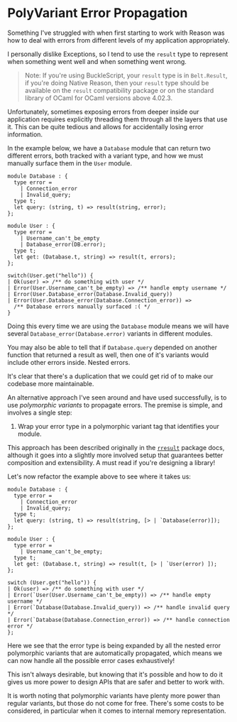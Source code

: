 # PolyVariant Error Propagation

Something I've struggled with when first starting to work with Reason was how to
deal with errors from different levels of my application appropriately.

I personally dislike Exceptions, so I tend to use the `result` type to represent
when something went well and when something went wrong.

> Note: If you're using BuckleScript, your `result` type is in `Belt.Result`,
> if you're doing Native Reason, then your `result` type should be available on
> the `result` compatibility package or on the standard library of OCaml for
> OCaml versions above 4.02.3.

Unfortunately, sometimes exposing errors from deeper inside our application
requires explicitly threading them through all the layers that use it. This can
be quite tedious and allows for accidentally losing error information.

In the example below, we have a `Database` module that can return two different
errors, both tracked with a variant type, and how we must manually surface them
in the `User` module.

```re prelude
module Database : {
  type error =
    | Connection_error
    | Invalid_query;
  type t;
  let query: (string, t) => result(string, error);
};

module User : {
  type error =
    | Username_can't_be_empty
    | Database_error(DB.error);
  type t;
  let get: (Database.t, string) => result(t, errors);
};

switch(User.get("hello")) {
| Ok(user) => /** do something with user */
| Error(User.Username_can't_be_empty) => /** handle empty username */
| Error(User.Database_error(Database.Invalid_query))
| Error(User.Database_error(Database.Connection_error)) =>
  /** Database errors manually surfaced :( */
}
```

Doing this every time we are using the `Database` module means we will have
several `Database_error(Database.error)` variants in different modules.

You may also be able to tell that if `Database.query` depended on another
function that returned a result as well, then one of it's variants would
include other errors inside. Nested errors.

It's clear that there's a duplication that we could get rid of to make our
codebase more maintainable.

An alternative approach I've seen around and have used successfully, is to use
_polymorphic variants_ to propagate errors. The premise is simple, and involves
a single step:

1. Wrap your error type in a polymorphic variant tag that identifies your
   module.

This approach has been described originally in the
[`rresult`](http://erratique.ch/software/rresult/doc/Rresult.html#2_Customerrortypes)
package docs, although it goes into a slightly more involved setup that
guarantees better composition and extensibility. A must read if you're
designing a library!

Let's now refactor the example above to see where it takes us:

```re prelude
module Database : {
  type error =
    | Connection_error
    | Invalid_query;
  type t;
  let query: (string, t) => result(string, [> | `Database(error)]);
};

module User : {
  type error =
    | Username_can't_be_empty;
  type t;
  let get: (Database.t, string) => result(t, [> | `User(error) ]);
};

switch (User.get("hello")) {
| Ok(user) => /** do something with user */
| Error(`User(User.Username_can't_be_empty)) => /** handle empty username */
| Error(`Database(Database.Invalid_query)) => /** handle invalid query */
| Error(`Database(Database.Connection_error)) => /** handle connection error */
};
```

Here we see that the error type is being expanded by all the nested error
polymorphic variants that are automatically propagated, which means we can now
handle all the possible error cases exhaustively!

This isn't always desirable, but knowing that it's possible and how to do it
gives us more power to design APIs that are safer and better to work with.

It is worth noting that polymorphic variants have plenty more power than regular
variants, but those do not come for free. There's some costs to be considered,
in particular when it comes to internal memory representation.
